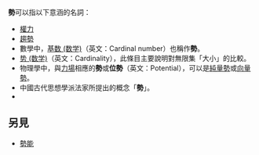 {{Wikt|勢}}
'''勢'''可以指以下意涵的名詞：
*[[權力|權力]]
*[[趨勢|趨勢]]
*數學中，[[基数_(数学)|基数 (数学)]]（英文：Cardinal number）也稱作'''勢'''。
*[[势_(数学)|势 (数学)]]（英文：Cardinality），此條目主要說明對無限集「大小」的比較。
*物理學中，與[[力場|力場]]相應的'''勢'''或'''位勢'''（英文：Potential），可以是[[純量勢|純量勢]]或[[向量勢|向量勢]]。
*中國古代思想學派法家所提出的概念「'''勢'''」。
*{{link-en|勢 (報章)|El Impulso (Venezuela)}}

== 另見 ==
*[[勢能|勢能]]
{{disambig|势|Cat=一字消歧義}}